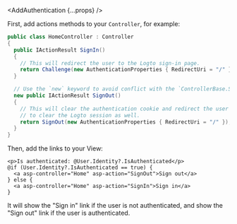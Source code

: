 


<Steps>

<Step title="Add Logto SDK as a dependency">

<Installation />

</Step>

<Step title="Add Logto authentication">

<AddAuthentication {...props} />

</Step>

<Step title="Understand sign-in and sign-out flows">

<SignInAndSignOutFlows />

</Step>

<Step title="Configure redirect URIs">

<ConfigureRedirectUris />

</Step>

<Step title="Implement sign-in and sign-out buttons">

First, add actions methods to your `Controller`, for example:

```csharp title="Controllers/HomeController.cs"
public class HomeController : Controller
{
  public IActionResult SignIn()
  {
    // This will redirect the user to the Logto sign-in page.
    return Challenge(new AuthenticationProperties { RedirectUri = "/" });
  }

  // Use the `new` keyword to avoid conflict with the `ControllerBase.SignOut` method
  new public IActionResult SignOut()
  {
    // This will clear the authentication cookie and redirect the user to the Logto sign-out page
    // to clear the Logto session as well.
    return SignOut(new AuthenticationProperties { RedirectUri = "/" });
  }
}
```

Then, add the links to your View:

```cshtml title="Views/Home/Index.cshtml"
<p>Is authenticated: @User.Identity?.IsAuthenticated</p>
@if (User.Identity?.IsAuthenticated == true) {
  <a asp-controller="Home" asp-action="SignOut">Sign out</a>
} else {
  <a asp-controller="Home" asp-action="SignIn">Sign in</a>
}
```

It will show the "Sign in" link if the user is not authenticated, and show the "Sign out" link if the user is authenticated.

</Step>

<Step title="Checkpoint: Test your application">

<Checkpoint />

</Step>

<Step title="Display user information">

<DisplayUserInformation />

</Step>

</Steps>
